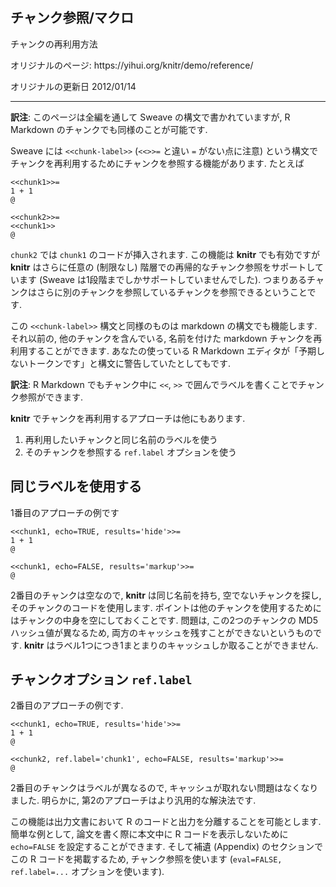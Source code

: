 <!---
title: Chunk Reference/Macro
subtitle: How to reuse chunks
date: '2012-01-14'
slug: reference
--->

## チャンク参照/マクロ {-#reference}

チャンクの再利用方法

オリジナルのページ: https://yihui.org/knitr/demo/reference/

オリジナルの更新日 2012/01/14

----

:::{.infobox .tip data-latex="{tip}"}
**訳注**: このページは全編を通して Sweave の構文で書かれていますが, R Markdown のチャンクでも同様のことが可能です.
:::

Sweave には `<<chunk-label>>` (`<<>>=` と違い `=` がない点に注意) という構文でチャンクを再利用するためにチャンクを参照する機能があります. たとえば

``` 
<<chunk1>>=
1 + 1
@

<<chunk2>>=
<<chunk1>>
@
```

`chunk2` では `chunk1` のコードが挿入されます. この機能は **knitr** でも有効ですが **knitr** はさらに任意の (制限なし) 階層での再帰的なチャンク参照をサポートしています (Sweave は1段階までしかサポートしていませんでした). つまりあるチャンクはさらに別のチャンクを参照しているチャンクを参照できるということです.

この `<<chunk-label>>` 構文と同様のものは markdown の構文でも機能します. それ以前の, 他のチャンクを含んでいる, 名前を付けた markdown チャンクを再利用することができます. あなたの使っている R Markdown エディタが「予期しないトークンです」と構文に警告していたとしてもです.

**訳注**:  R Markdown でもチャンク中に `<<`, `>>` で囲んでラベルを書くことでチャンク参照ができます.

**knitr** でチャンクを再利用するアプローチは他にもあります.

1. 再利用したいチャンクと同じ名前のラベルを使う
1. そのチャンクを参照する `ref.label` オプションを使う

## 同じラベルを使用する {-}

1番目のアプローチの例です

```sweave
<<chunk1, echo=TRUE, results='hide'>>=
1 + 1
@

<<chunk1, echo=FALSE, results='markup'>>=
@
```

2番目のチャンクは空なので, **knitr** は同じ名前を持ち, 空でないチャンクを探し, そのチャンクのコードを使用します. ポイントは他のチャンクを使用するためにはチャンクの中身を空にしておくことです. 問題は, この2つのチャンクの MD5 ハッシュ値が異なるため, 両方のキャッシュを残すことができないというものです. **knitr** はラベル1つにつき1まとまりのキャッシュしか取ることができません.

## チャンクオプション `ref.label` {-}

2番目のアプローチの例です.

```sweave
<<chunk1, echo=TRUE, results='hide'>>=
1 + 1
@

<<chunk2, ref.label='chunk1', echo=FALSE, results='markup'>>=
@
```

2番目のチャンクはラベルが異なるので, キャッシュが取れない問題はなくなりました. 明らかに, 第2のアプローチはより汎用的な解決法です.

この機能は出力文書において R のコードと出力を分離することを可能とします. 簡単な例として, 論文を書く際に本文中に R コードを表示しないために `echo=FALSE` を設定することができます. そして補遺 (Appendix)  のセクションでこの R コードを掲載するため, チャンク参照を使います (`eval=FALSE, ref.label=...` オプションを使います).
